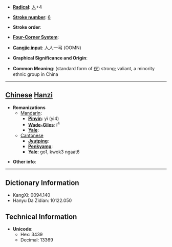 * '''[[Wiktionary:Chinese radical index| Radical]]''': [[Wiktionary:Chinese radical index 人|人]]+4

* '''[[Wiktionary:Chinese total strokes index|Stroke number]]''': [[Wiktionary:Chinese total strokes index 6|6]]

* '''Stroke order''': 

* '''[[Wiktionary:Chinese four corner index|Four-Corner System]]''': 

* '''[[Wiktionary:Chinese Cangjie index|Cangjie input]]''': 人人一弓 (OOMN)

* '''Graphical Significance and Origin''': 

* '''Common Meaning''': (standard form of [[仡]]) strong; valiant, a minority ethnic group in China

----

== [[Chinese]] [[Hanzi]] ==

* '''Romanizations'''
** [[Mandarin]]:
*** '''[[Pinyin]]''': yì (yi4)
*** '''[[Wade-Giles]]''': i<sup>4</sup>
*** '''[[Yale]]''': 
**[[Cantonese]]
***'''[[Jyutping]]''':
***'''[[Penkyamp]]''': 
***'''[[Yale]]''': go1, kwok3 ngaat6

* '''Other info''': 

----

== Dictionary Information ==

* KangXi: 0094.140
* Hanyu Da Zidian: 10122.050

== Technical Information ==

* '''Unicode''':
** Hex: 3439
** Decimal: 13369